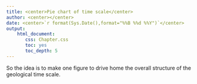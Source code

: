 ```yaml
---
title: <center>Pie chart of time scale</center>
author: <center></center>
date: <center>`r format(Sys.Date(),format="%%B %%d %%Y")`</center>
output: 
    html_document:
       css: Chapter.css
       toc: yes
       toc_depth: 5
---
```


So the idea is to make one figure to drive home the overall structure of the geological time scale.